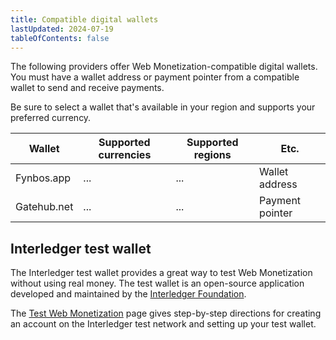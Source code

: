 ```yaml
---
title: Compatible digital wallets
lastUpdated: 2024-07-19
tableOfContents: false
---
```



The following providers offer Web Monetization-compatible digital wallets. You must have a wallet address or payment pointer from a compatible wallet to send and receive payments. 

Be sure to select a wallet that's available in your region and supports your preferred currency. 

| Wallet | Supported currencies | Supported regions | Etc. |
| ------ | -------------------- | ----------------- | ---- |
| <LinkOut href="https://fynbos.app">Fynbos.app</LinkOut> | ... | ... | Wallet address |
| <LinkOut href="https://gatehub.net">Gatehub.net</LinkOut> | ... | ... | Payment pointer |

## Interledger test wallet

The Interledger test wallet provides a great way to test Web Monetization without using real money. The test wallet is an open-source application developed and maintained by the [Interledger Foundation](https://interledger.org). 

The [Test Web Monetization](/experiment/guides/test-web-monetization) page gives step-by-step directions for creating an account on the Interledger test network and setting up your test wallet. 
